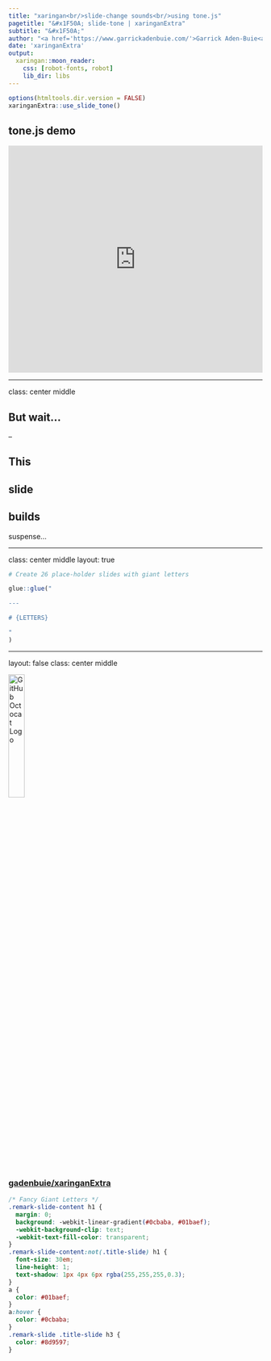 ```yaml
---
title: "xaringan<br/>slide-change sounds<br/>using tone.js"
pagetitle: "&#x1F50A; slide-tone | xaringanExtra"
subtitle: "&#x1F50A;"
author: "<a href='https://www.garrickadenbuie.com/'>Garrick Aden-Buie<a>"
date: 'xaringanExtra'
output:
  xaringan::moon_reader:
    css: [robot-fonts, robot]
    lib_dir: libs
---
```


```r
options(htmltools.dir.version = FALSE)
xaringanExtra::use_slide_tone()
```

## tone.js demo

<iframe height="450" style="width: 100%;" scrolling="no" title="tone-js-single-note-demo" src="https://codepen.io/grrrck/embed/abogWXm?height=265&theme-id=light&default-tab=html,result" frameborder="no" allowtransparency="true" allowfullscreen="true">
  See the Pen <a href='https://codepen.io/grrrck/pen/abogWXm'>tone-js-single-note-demo</a> by garrick
  (<a href='https://codepen.io/grrrck'>@grrrck</a>) on <a href='https://codepen.io'>CodePen</a>.
</iframe>

---

class: center middle

## But wait...

--

This 
--
slide 
--
builds 
--
suspense...

---

class: center middle
layout: true

```r
# Create 26 place-holder slides with giant letters

glue::glue("

---

# {LETTERS}

"
)
```

---
layout: false
class: center middle

<img src="https://github.githubassets.com/images/modules/logos_page/GitHub-Mark.png" width="25%" alt="GitHub Octocat Logo" />

### [gadenbuie/xaringanExtra](https://github.com/gadenbuie/xaringanExtra)


```css
/* Fancy Giant Letters */
.remark-slide-content h1 {
  margin: 0;
  background: -webkit-linear-gradient(#0cbaba, #01baef);
  -webkit-background-clip: text;
  -webkit-text-fill-color: transparent;
}
.remark-slide-content:not(.title-slide) h1 {
  font-size: 30em;
  line-height: 1;
  text-shadow: 1px 4px 6px rgba(255,255,255,0.3);
}
a {
  color: #01baef;
}
a:hover {
  color: #0cbaba;
}
.remark-slide .title-slide h3 {
  color: #8d9597;
}
```
